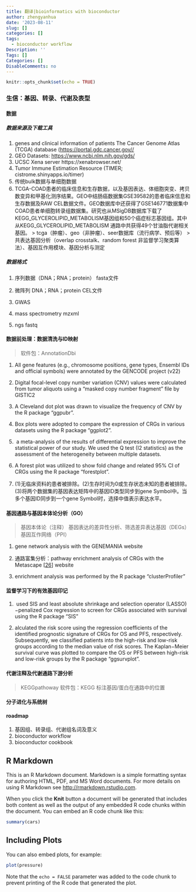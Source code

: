```yaml
---
title: 翻译|bioinformatics with bioconductor
author: zhengyanhua
date: '2023-08-11'
slug: []
categories: []
tags:
  - bioconductor workflow
Description: ''
Tags: []
Categories: []
DisableComments: no
---
```


```r
knitr::opts_chunk$set(echo = TRUE)
```

### 生信：基因、转录、代谢及表型

#### 数据

##### 数据来源及下载工具

1. genes and clinical information of patients   The Cancer Genome Atlas (TCGA) database ([https://portal.gdc.cancer.gov//](https://portal.gdc.cancer.gov//)
2. GEO Datasets: [https://www.ncbi.nlm.nih.gov/gds/](https://www.ncbi.nlm.nih.gov/gds/) 
3. UCSC Xena server https://xenabrowser.net/
4. Tumor Immune Estimation Resource (TIMER; cistrome.shinyapps.io/timer)
5. 传统bulk数据与单细胞数据
6. TCGA-COAD患者的临床信息和生存数据，以及基因表达、体细胞突变、拷贝数变异和甲基化测序结果。GEO中结肠癌数据集GSE39582的患者临床信息和生存数据及RAW CEL数据文件。GEO数据库中还获得了GSE146771数据集中COAD患者单细胞转录组数据集。研究也从MSigDB数据库下载了KEGG_GLYCEROLIPID_METABOLISM基因组和50个癌症标志基因组。其中从KEGG_GLYCEROLIPID_METABOLISM 通路中共获得49个甘油脂代谢相关基因。
> tcga（肿瘤）、geo（非肿瘤）、seer数据库（流行病学、预后等）
> 共表达基因分析（overlap crosstalk、random forest 非监督学习聚类算法）、基因互作用模块、基因分析与测定 

##### 数据格式

1. 序列数据（DNA；RNA；protein） fasta文件

2. 微阵列 DNA；RNA；protein CEL文件

3. GWAS

4. mass spectrometry mzxml\mzml\bruker\cdf

5. ngs fastq


#### 数据前处理：数据清洗与ID映射
> 软件包：AnnotationDbi
> 

1. All gene features (e.g., chromosome positions, gene types, Ensembl IDs and official symbols) were annotated by the GENCODE project (v22)

2. Digital focal-level copy number variation (CNV) values were calculated from tumor aliquots using a “masked copy number fragment” file by GISTIC2

3. A Cleveland dot plot was drawn to visualize the frequency of CNV by the R package “ggpubr”.

4. Box plots were adopted to compare the expression of CRGs in various datasets using the R package “ggplot2”.

5.  a meta-analysis of the results of differential expression to improve the statistical power of our study. We used the Q test (I2 statistics) as the assessment of the heterogeneity between multiple datasets.

6. A forest plot was utilized to show fold change and related 95% CI of CRGs using the R package “forestplot”.

7. (1)无临床资料的患者被排除。(2)生存时间为0或生存状态未知的患者被排除。(3)将两个数据集的基因表达矩阵中的基因ID类型同步到gene Symbol中。当多个基因ID同步到一个gene Symbol时，选择中值表示表达水平。

#### 基因通路与基因本体论分析（GO）
> 基因本体论（注释）\本体论富集\基因通路pathoway注释\通路富集分析
> 基因表达的差异性分析、筛选差异表达基因（DEGs）
> 基因互作网络（PPI）

1. gene network analysis with the GENEMANIA website

2. 通路富集分析：pathway enrichment analysis of CRGs with the Metascape [[26](https://www.ncbi.nlm.nih.gov/pmc/articles/PMC9141858/#B26-genes-13-00851)] website

3. enrichment analysis was performed by the R package “clusterProfiler”

#### 监督学习下的有效基因印记

1.  used SIS and least absolute shrinkage and selection operator (LASSO)−penalized Cox regression to screen for CRGs associated with survival using the R package “SIS”

2. alculated the risk score using the regression coefficients of the identified prognostic signature of CRGs for OS and PFS, respectively. Subsequently, we classified patients into the high-risk and low-risk groups according to the median value of risk scores. The Kaplan−Meier survival curve was plotted to compare the OS or PFS between high-risk and low-risk groups by the R package “ggsurvplot”.

#### 代谢注释及代谢通路下游分析
> KEGG\KEGG pathoway
> 软件包：KEGG
> 标注基因/蛋白在通路中的位置

#### 分子进化与系统树

#### roadmap

1. 基因组、转录组、代谢组名词及意义
2. bioconductor workflow
3. bioconductor cookbook



## R Markdown

This is an R Markdown document. Markdown is a simple formatting syntax for authoring HTML, PDF, and MS Word documents. For more details on using R Markdown see <http://rmarkdown.rstudio.com>.

When you click the **Knit** button a document will be generated that includes both content as well as the output of any embedded R code chunks within the document. You can embed an R code chunk like this:

```r
summary(cars)
```

## Including Plots

You can also embed plots, for example:

```r
plot(pressure)
```

Note that the `echo = FALSE` parameter was added to the code chunk to prevent printing of the R code that generated the plot.


